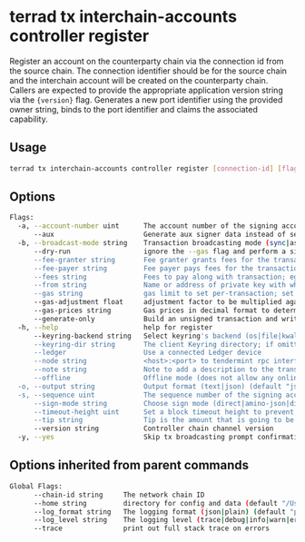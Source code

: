# terrad tx interchain-accounts controller register

Register an account on the counterparty chain via the connection id from the source chain. The connection identifier should be for the source chain and the interchain account will be created on the counterparty chain. Callers are expected to provide the appropriate application version string via the  `{version}` flag. Generates a new port identifier using the provided owner string, binds to the port identifier and claims the associated capability.

## Usage

```sh Terrad
terrad tx interchain-accounts controller register [connection-id] [flags]
```

## Options

```sh Terrad
Flags:
  -a, --account-number uint      The account number of the signing account (offline mode only)
      --aux                      Generate aux signer data instead of sending a tx
  -b, --broadcast-mode string    Transaction broadcasting mode (sync|async|block) (default "sync")
      --dry-run                  ignore the --gas flag and perform a simulation of a transaction, but don't broadcast it (when enabled, the local Keybase is not accessible)
      --fee-granter string       Fee granter grants fees for the transaction
      --fee-payer string         Fee payer pays fees for the transaction instead of deducting from the signer
      --fees string              Fees to pay along with transaction; eg: 10uatom
      --from string              Name or address of private key with which to sign
      --gas string               gas limit to set per-transaction; set to "auto" to calculate sufficient gas automatically. Note: "auto" option doesn't always report accurate results. Set a valid coin value to adjust the result. Can be used instead of "fees". (default 200000)
      --gas-adjustment float     adjustment factor to be multiplied against the estimate returned by the tx simulation; if the gas limit is set manually this flag is ignored  (default 1)
      --gas-prices string        Gas prices in decimal format to determine the transaction fee (e.g. 0.1uatom)
      --generate-only            Build an unsigned transaction and write it to STDOUT (when enabled, the local Keybase only accessed when providing a key name)
  -h, --help                     help for register
      --keyring-backend string   Select keyring's backend (os|file|kwallet|pass|test|memory) (default "os")
      --keyring-dir string       The client Keyring directory; if omitted, the default 'home' directory will be used
      --ledger                   Use a connected Ledger device
      --node string              <host>:<port> to tendermint rpc interface for this chain (default "tcp://localhost:26657")
      --note string              Note to add a description to the transaction (previously --memo)
      --offline                  Offline mode (does not allow any online functionality)
  -o, --output string            Output format (text|json) (default "json")
  -s, --sequence uint            The sequence number of the signing account (offline mode only)
      --sign-mode string         Choose sign mode (direct|amino-json|direct-aux), this is an advanced feature
      --timeout-height uint      Set a block timeout height to prevent the tx from being committed past a certain height
      --tip string               Tip is the amount that is going to be transferred to the fee payer on the target chain. This flag is only valid when used with --aux, and is ignored if the target chain didn't enable the TipDecorator
      --version string           Controller chain channel version
  -y, --yes                      Skip tx broadcasting prompt confirmation
```

## Options inherited from parent commands

```sh Terrad
Global Flags:
      --chain-id string     The network chain ID
      --home string         directory for config and data (default "/Users/.terra")
      --log_format string   The logging format (json|plain) (default "plain")
      --log_level string    The logging level (trace|debug|info|warn|error|fatal|panic) (default "info")
      --trace               print out full stack trace on errors
```




